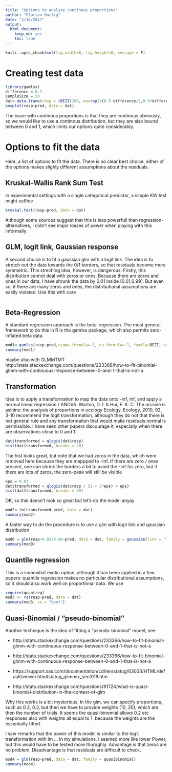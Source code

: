 ```yaml
---
title: "Options to analyze continous proportions"
author: "Florian Hartig"
date: "2/16/2017"
output: 
  html_document: 
    keep_md: yes
    toc: true
---
```



```r
knitr::opts_chunk$set(fig.width=8, fig.height=8, message = F)
```

# Creating test data

```r
library(gamlss)
difference = 0.1
sampleSize = 50
dat<-data.frame(resp = rBEZI(100, mu=rep(c(0.5-difference/2,0.5+difference/2), each = sampleSize), sigma=5, nu=0.1), pred = as.factor(rep(c(1,2), each = sampleSize)))
boxplot(resp~pred, data = dat)
```

The issue with continous proportions is that they are continous obviously, so we would like to use a continous distribution, but they are also bound between 0 and 1, which limits our options quite considerably. 

# Options to fit the data

Here, a list of options to fit the data. There is no clear best choice, either of the options makes slighly different assumptions about the residuals.

## Kruskal-Wallis Rank Sum Test

In experimental settings with a single categorical predictor, a simple KW test might suffice

```r
kruskal.test(resp~pred, data = dat) 
```

Although some sources suggest that this is less powerfull than regression-alternatives, I didn't see major losses of power when playing with this informally. 


## GLM, logit link, Gaussian response

A second choice is to fit a gaussian glm with a logit link. The idea is to stretch out the data towards the 0/1 borders, so that residuals become more symmetric. This streching idea, however, is dangerous. Firstly, this distribution cannot deal with zeros or ones. Because there are zeros and ones in our data, I have shrunk the data by 0.01 inside [0.01,0.99]. But even so, if there are many zeros and ones, the distributional assumptions are easily violated. Use this with care

```r

```


## Beta-Regression

A standard regression approach is the beta-regression. The most general framework to do this in R is the gamlss package, which also permits zero-inflated beta data. 

```r
mod1<-gamlss(resp~pred,sigma.formula=~1, nu.formula=~1, family=BEZI, data = dat) 
summary(mod1)
```

maybe also with GLMMTMT http://stats.stackexchange.com/questions/233366/how-to-fit-binomial-glmm-with-continuous-response-between-0-and-1-that-is-not-a

## Transformation

Idea is to apply a transformation to map the data onto -inf, inf, and apply a normal linear regression / ANOVA. Warton, D. I. & Hui, F. K. C. The arcsine is asinine: the analysis of proportions in ecology Ecology, Ecology, 2010, 92, 3-10 recommend the logit transformation, although they do not that there is not general rule and any transformation that would make residuals normal is permissible. I have seen other papers discourage it, especially when there are observations close to 0 and 1. 

```r
dat$transformed = qlogis(dat$resp)
hist(dat$transformed, breaks = 20)
```

The hist looks great, but note that we had zeros in the data, which were removed here because they are mappped to -Inf. If there are zero / ones present, one can shrink the borders a bit to avoid the -Inf for zero, but if there are lots of zeros, the zero-peak will still be visible

```r
eps = 0.03
dat$transformed = qlogis(dat$resp / (1 + 2*eps) + eps)
hist(dat$transformed, breaks = 20)
```

OK, so this doesn't look so great but let's do the model anyay

```r
mod2<-lm(transformed~pred, data = dat) 
summary(mod2)
```

A faster way to do the procedure is to use a glm with logit link and gaussian distribution 

```r
mod0 = glm(resp+0.01/0.98~pred, data = dat, family = gaussian(link = "logit")) 
summary(mod0)
```


## Quantile regression 

This is a somewhat exotic option, although it has been applied in a few papers: quantile regression makes no particular distributional assumptions, so it should also work well on proportional data. We use

```r
require(quantreg)
mod3 <- rq(resp~pred, data = dat)
summary(mod3, se = "boot")
```

## Quasi-Binomial / "pseudo-binomial"

Another technique is the idea of fitting a "pseudo-binomial" model, see 

* http://stats.stackexchange.com/questions/233366/how-to-fit-binomial-glmm-with-continuous-response-between-0-and-1-that-is-not-a

* http://stats.stackexchange.com/questions/233366/how-to-fit-binomial-glmm-with-continuous-response-between-0-and-1-that-is-not-a

* https://support.sas.com/documentation/cdl/en/statug/63033/HTML/default/viewer.htm#statug_glimmix_sect016.htm

* http://stats.stackexchange.com/questions/91724/what-is-quasi-binomial-distribution-in-the-context-of-glm

Why this works is a bit mysterious. In the glm, we can specify proportions, such as 0.2, 0.3, but then we have to provide weights (10, 20), which are then the number of trials. It seems the quasi-binomial allows 0.2 etc responses also with weights all equal to 1, because the weights are the essentially fitted. 

I saw remarks that the power of this model is similar to the logit transformation with lm ... in my simulations, I seemed more like lower Power, but this would have to be tested more thoroghly. Advantage is that zeros are no problem. Disadvantage is that residuals are difficult to check. 


```r
mod4 = glm(resp~pred, data = dat, family = quasibinomial)
summary(mod4)
```




